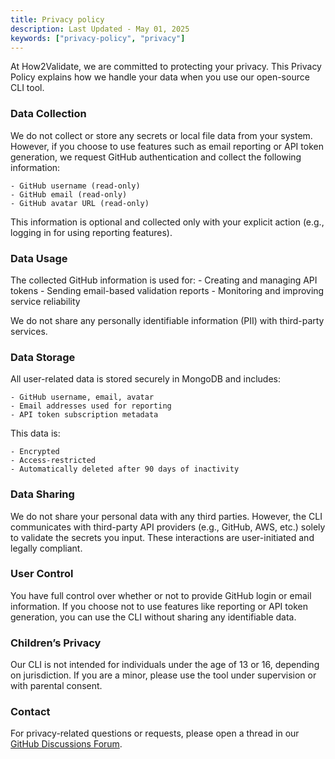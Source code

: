 ```yaml
---
title: Privacy policy
description: Last Updated - May 01, 2025
keywords: ["privacy-policy", "privacy"]
---
```


At How2Validate, we are committed to protecting your privacy. This Privacy Policy explains how we handle your data when you use our open-source CLI tool.

### Data Collection

We do not collect or store any secrets or local file data from your system. However, if you choose to use features such as email reporting or API token generation, we request GitHub authentication and collect the following information:

    - GitHub username (read-only)
    - GitHub email (read-only)
    - GitHub avatar URL (read-only)

This information is optional and collected only with your explicit action (e.g., logging in for using reporting features).

### Data Usage

The collected GitHub information is used for: - Creating and managing API tokens - Sending email-based validation reports - Monitoring and improving service reliability

We do not share any personally identifiable information (PII) with third-party services.

### Data Storage

All user-related data is stored securely in MongoDB and includes:

    - GitHub username, email, avatar
    - Email addresses used for reporting
    - API token subscription metadata

This data is:

    - Encrypted
    - Access-restricted
    - Automatically deleted after 90 days of inactivity

### Data Sharing

We do not share your personal data with any third parties. However, the CLI communicates with third-party API providers (e.g., GitHub, AWS, etc.) solely to validate the secrets you input. These interactions are user-initiated and legally compliant.

### User Control

You have full control over whether or not to provide GitHub login or email information. If you choose not to use features like reporting or API token generation, you can use the CLI without sharing any identifiable data.

### Children’s Privacy

Our CLI is not intended for individuals under the age of 13 or 16, depending on jurisdiction. If you are a minor, please use the tool under supervision or with parental consent.

### Contact

For privacy-related questions or requests, please open a thread in our [GitHub Discussions Forum](https://github.com/Blackplums/how2validate/discussions/categories/q-a).
